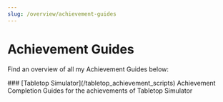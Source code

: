 ```yaml
---
slug: /overview/achievement-guides
---
```

# Achievement Guides
Find an overview of all my Achievement Guides below:
<div className="page-content-flex-container">
  <div className="page-content-flex-box page-content-flex-box1">
  ### [Tabletop Simulator](/tabletop_achievement_scripts)
  Achievement Completion Guides for the achievements of Tabletop Simulator
  </div>
</div>